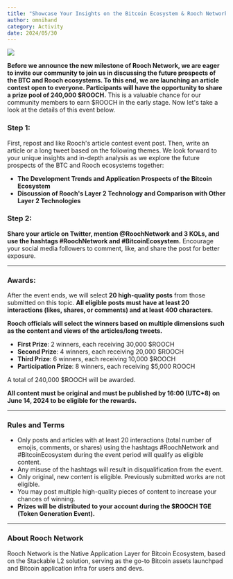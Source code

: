 ```yaml
---
title: "Showcase Your Insights on the Bitcoin Ecosystem & Rooch Network"
author: omnihand
category: Activity
date: 2024/05/30
---
```



<PostHeader />

![](/blog/showcase-insights.jpg)

**Before we announce the new milestone of Rooch Network, we are eager to invite our community to join us in discussing the future prospects of the BTC and Rooch ecosystems. To this end, we are launching an article contest open to everyone. Participants will have the opportunity to share a prize pool of 240,000 $ROOCH.** This is a valuable chance for our community members to earn $ROOCH in the early stage.  Now let's take a look at the details of this event below.

### **Step 1:**

First, repost and like Rooch's article contest event post. Then, write an article or a long tweet based on the following themes. We look forward to your unique insights and in-depth analysis as we explore the future prospects of the BTC and Rooch ecosystems together:

- **The Development Trends and Application Prospects of the Bitcoin Ecosystem**
- **Discussion of Rooch's Layer 2 Technology and Comparison with Other Layer 2 Technologies**

### **Step 2:**

**Share your article on Twitter, mention @RoochNetwork and 3 KOLs, and use the hashtags #RoochNetwork and #BitcoinEcosystem.** Encourage your social media followers to comment, like, and share the post for better exposure. 

---

### **Awards:**

After the event ends, we will select **20 high-quality posts** from those submitted on this topic. **All eligible posts must have at least 20 interactions (likes, shares, or comments) and at least 400 characters.**

**Rooch officials will select the winners based on multiple dimensions such as the content and views of the articles/long tweets.**

- **First Prize**: 2 winners, each receiving 30,000 $ROOCH
- **Second Prize**: 4 winners, each receiving 20,000 $ROOCH
- **Third Prize**: 6 winners, each receiving 10,000 $ROOCH
- **Participation Prize**: 8 winners, each receiving $5,000 ROOCH

A total of 240,000 $ROOCH will be awarded.

**All content must be original and must be published by 16:00 (UTC+8) on June 14, 2024 to be eligible for the rewards.**

---

### **Rules and Terms**

- Only posts and articles with at least 20 interactions (total number of emojis, comments, or shares) using the hashtags #RoochNetwork and #BitcoinEcosystem during the event period will qualify as eligible content.
- Any misuse of the hashtags will result in disqualification from the event.
- Only original, new content is eligible. Previously submitted works are not eligible.
- You may post multiple high-quality pieces of content to increase your chances of winning.
- **Prizes will be distributed to your account during the $ROOCH TGE (Token Generation Event).**

---

### About Rooch Network

Rooch Network is the Native Application Layer for Bitcoin Ecosystem, based on the Stackable L2 solution, serving as the go-to Bitcoin assets launchpad and Bitcoin application infra for users and devs.

